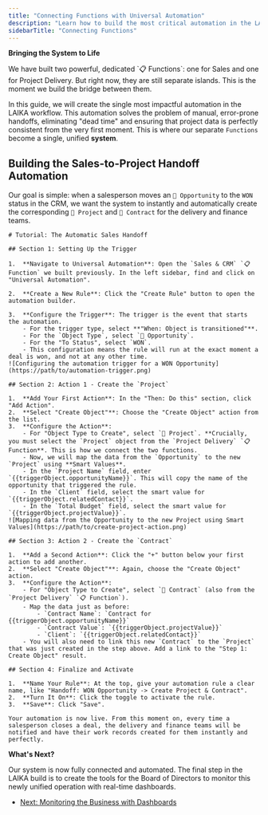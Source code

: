 ```yaml
---
title: "Connecting Functions with Universal Automation"
description: "Learn how to build the most critical automation in the LAIKA system: the seamless, instant handoff from a closed deal in Sales to a new project in Project Delivery."
sidebarTitle: "Connecting Functions"
---
```


**Bringing the System to Life**

<Info>
We have built two powerful, dedicated `📋 Functions`: one for Sales and one for Project Delivery. But right now, they are still separate islands. This is the moment we build the bridge between them.

In this guide, we will create the single most impactful automation in the LAIKA workflow. This automation solves the problem of manual, error-prone handoffs, eliminating "dead time" and ensuring that project data is perfectly consistent from the very first moment. This is where our separate `Functions` become a single, unified **system**.
</Info>

## **Building the Sales-to-Project Handoff Automation**

Our goal is simple: when a salesperson moves an `🧊 Opportunity` to the `WON` status in the CRM, we want the system to instantly and automatically create the corresponding `🧊 Project` and `🧊 Contract` for the delivery and finance teams.

```guidejar
# Tutorial: The Automatic Sales Handoff

## Section 1: Setting Up the Trigger

1.  **Navigate to Universal Automation**: Open the `Sales & CRM` `📋 Function` we built previously. In the left sidebar, find and click on "Universal Automation".

2.  **Create a New Rule**: Click the "Create Rule" button to open the automation builder.

3.  **Configure the Trigger**: The trigger is the event that starts the automation.
    - For the trigger type, select **"When: Object is transitioned"**.
    - For the `Object Type`, select `🧊 Opportunity`.
    - For the "To Status", select `WON`.
    - This configuration means the rule will run at the exact moment a deal is won, and not at any other time.
![Configuring the automation trigger for a WON Opportunity](https://path/to/automation-trigger.png)

## Section 2: Action 1 - Create the `Project`

1.  **Add Your First Action**: In the "Then: Do this" section, click "Add Action".
2.  **Select "Create Object"**: Choose the "Create Object" action from the list.
3.  **Configure the Action**:
    - For "Object Type to Create", select `🧊 Project`. **Crucially, you must select the `Project` object from the `Project Delivery` `📋 Function**. This is how we connect the two functions.
    - Now, we will map the data from the `Opportunity` to the new `Project` using **Smart Values**.
    - In the `Project Name` field, enter `{{triggerObject.opportunityName}}`. This will copy the name of the opportunity that triggered the rule.
    - In the `Client` field, select the smart value for `{{triggerObject.relatedContact}}`.
    - In the `Total Budget` field, select the smart value for `{{triggerObject.projectValue}}`.
![Mapping data from the Opportunity to the new Project using Smart Values](https://path/to/create-project-action.png)

## Section 3: Action 2 - Create the `Contract`

1.  **Add a Second Action**: Click the "+" button below your first action to add another.
2.  **Select "Create Object"**: Again, choose the "Create Object" action.
3.  **Configure the Action**:
    - For "Object Type to Create", select `🧊 Contract` (also from the `Project Delivery` `📋 Function`).
    - Map the data just as before:
        - `Contract Name`: `Contract for {{triggerObject.opportunityName}}`
        - `Contract Value`: `{{triggerObject.projectValue}}`
        - `Client`: `{{triggerObject.relatedContact}}`
    - You will also need to link this new `Contract` to the `Project` that was just created in the step above. Add a link to the "Step 1: Create Object" result.

## Section 4: Finalize and Activate

1.  **Name Your Rule**: At the top, give your automation rule a clear name, like "Handoff: WON Opportunity -> Create Project & Contract".
2.  **Turn It On**: Click the toggle to activate the rule.
3.  **Save**: Click "Save".

Your automation is now live. From this moment on, every time a salesperson closes a deal, the delivery and finance teams will be notified and have their work records created for them instantly and perfectly.
````

**What's Next?**

Our system is now fully connected and automated. The final step in the LAIKA build is to create the tools for the Board of Directors to monitor this newly unified operation with real-time dashboards.

  - [Next: Monitoring the Business with Dashboards](https://www.google.com/search?q=/build-playbooks/01-flagship-case-study-laika/operating-system/monitoring-the-business-with-dashboards)